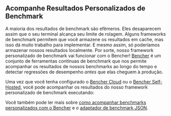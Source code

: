 
## Acompanhe Resultados Personalizados de Benchmark

A maioria dos resultados de benchmark são efêmeros.
Eles desaparecem assim que o seu terminal alcança seu limite de rolagem.
Alguns frameworks de benchmark permitem que você armazene os resultados em cache, mas isso dá muito trabalho para implementar.
E mesmo assim, só poderíamos armazenar nossos resultados localmente.
Por sorte, nosso framework personalizado de benchmark vai funcionar com o Bencher!
[Bencher][bencher] é um conjunto de ferramentas contínuas de benchmark
que nos permite acompanhar os resultados de nossos benchmarks ao longo do tempo
e detectar regressões de desempenho _antes_ que elas cheguem à produção.

Uma vez que você tenha configurado o [Bencher Cloud][quick start] ou o [Bencher Self-Hosted][docker quick start],
você pode acompanhar os resultados do nosso framework personalizado de benchmark executando:

<BencherRun />

Você também pode ler mais sobre [como acompanhar benchmarks personalizados com o Bencher][custom benchmarks]
e o [adaptador de benchmark JSON][json adapter].

[bencher]: /
[install cli]: /pt/docs/how-to/install-cli/
[quick start]: /pt/docs/tutorial/quick-start/
[docker quick start]: /pt/docs/tutorial/docker/
[custom benchmarks]: /pt/docs/how-to/track-custom-benchmarks/
[json adapter]: http://localhost:3000/docs/explanation/adapters/#-json
